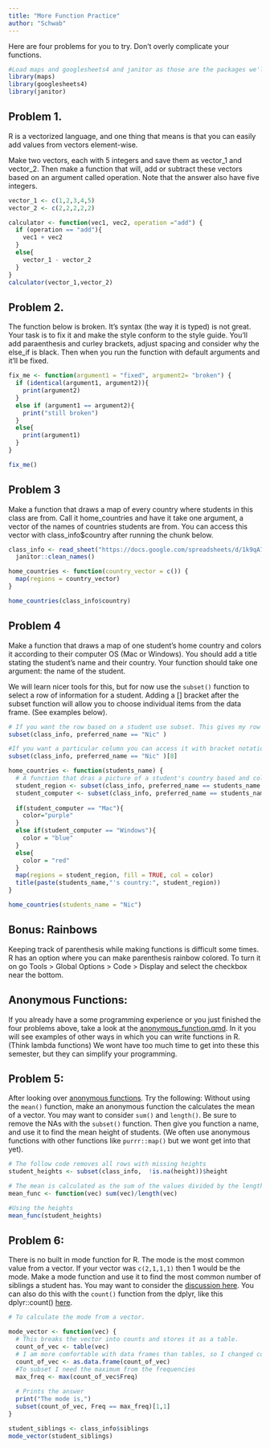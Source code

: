 ```yaml
---
title: "More Function Practice"
author: "Schwab"
---
```


Here are four problems for you to try. Don't overly complicate your functions.

```r
#Load maps and googlesheets4 and janitor as those are the packages we'll use. 
library(maps)
library(googlesheets4)
library(janitor)

```

## Problem 1.

R is a vectorized language, and one thing that means is that you can easily add values from vectors element-wise.

Make two vectors, each with 5 integers and save them as vector_1 and vector_2. Then make a function that will, add or subtract these vectors based on an argument called operation. Note that the answer also have five integers.

```r
vector_1 <- c(1,2,3,4,5)
vector_2 <- c(2,2,2,2,2)

calculator <- function(vec1, vec2, operation ="add") {
  if (operation == "add"){
    vec1 + vec2
  }
  else{
    vector_1 - vector_2
  }
}
calculator(vector_1,vector_2)
```


## Problem 2.

The function below is broken. It's syntax (the way it is typed) is not great. Your task is to fix it and make the style conform to the style guide. You'll add paraenthesis and curley brackets, adjust spacing and consider why the else_if is black. Then when you run the function with default arguments and it'll be fixed.

```r
fix_me <- function(argument1 = "fixed", argument2= "broken") {
  if (identical(argument1, argument2)){
    print(argument2)
  }
  else if (argument1 == argument2){
    print("still broken")
  }
  else{
    print(argument1)      
  }
}

fix_me()
```

## Problem 3

Make a function that draws a map of every country where students in this class are from. Call it home_countries and have it take one argument, a vector of the names of countries students are from. You can access this vector with class_info$country after running the chunk below.

```r
class_info <- read_sheet("https://docs.google.com/spreadsheets/d/1k9qA7XldtHB8-FZjmEymoUoeZJArS4tGy5gyVsvyLB0/edit?usp=sharing") |>
  janitor::clean_names()

home_countries <- function(country_vector = c()) {
  map(regions = country_vector)
}

home_countries(class_info$country)
```

## Problem 4

Make a function that draws a map of one student's home country and colors it according to their computer OS (Mac or Windows). You should add a title stating the student's name and their country.  Your function should take one argument: the name of the student. 

We will learn nicer tools for this, but for now use the `subset()` function to select a row of information for a student. Adding a \[\] bracket after the subset function will allow you to choose individual items from the data frame. (See examples below).

```r
# If you want the row based on a student use subset. This gives my row
subset(class_info, preferred_name == "Nic" )

#If you want a particular column you can access it with bracket notation. This chooses my pronouns. 
subset(class_info, preferred_name == "Nic" )[8]
```

```r

home_countries <- function(students_name) {
  # A function that dras a picture of a student's country based and colors it based on their computer type.   
  student_region <- subset(class_info, preferred_name == students_name )[8] # Set the variable
  student_computer <- subset(class_info, preferred_name == students_name )[4] # Set the region
  
  if(student_computer == "Mac"){
    color="purple"
  } 
  else if(student_computer == "Windows"){
    color = "blue"
  }
  else{
    color = "red"
  }
  map(regions = student_region, fill = TRUE, col = color)
  title(paste(students_name,"'s country:", student_region))
}

home_countries(students_name = "Nic")

```



## Bonus: Rainbows 

Keeping track of parenthesis while making functions is difficult some times. R has an option where you can make parenthesis rainbow colored. To turn it on go Tools \> Global Options \> Code \> Display and select the checkbox near the bottom.

## Anonymous Functions:

If you already have a some programming experience or you just finished the four problems above, take a look at the [anonymous_function.qmd](../lectures/30_anonymous_functions.qmd). In it you will see examples of other ways in which you can write functions in R. (Think lambda functions) We wont have too much time to get into these this semester, but they can simplify your programming.

## Problem 5: 

After looking over [anonymous functions](../lectures/30_anonymous_functions.qmd). Try the following: 
Without using the `mean()` function, make an anonymous function the calculates the mean of a vector. You may want to consider `sum()` and `length()`. Be sure to remove the NAs with the `subset()` function. Then give you function a name, and use it to find the mean height of students. (We often use anonymous functions with other functions like `purrr::map()` but we wont get into that yet). 

```r
# The follow code removes all rows with missing heights
student_heights <- subset(class_info,  !is.na(height))$height 

# The mean is calculated as the sum of the values divided by the length of the values
mean_func <- function(vec) sum(vec)/length(vec)

#Using the heights
mean_func(student_heights)
```


## Problem 6: 

There is no built in mode function for R. The mode is the most common value from a vector. If your vector was `c(2,1,1,1)` then 1 would be the mode. Make a mode function and use it to find the most common number of siblings a student has. You may want to consider the [discussion here](https://stackoverflow.com/questions/1923273/counting-the-number-of-elements-with-the-values-of-x-in-a-vector). You can also do this with the `count()` function from the dplyr, like this dplyr::count() [here](https://dplyr.tidyverse.org/reference/count.html). 

```r
# To calculate the mode from a vector. 

mode_vector <- function(vec) {
  # This breaks the vector into counts and stores it as a table. 
  count_of_vec <- table(vec)
  # I am more comfortable with data frames than tables, so I changed count_of_vec to a df. 
  count_of_vec <- as.data.frame(count_of_vec)
  #To subset I need the maximum from the frequencies
  max_freq <- max(count_of_vec$Freq)
  
  # Prints the answer
  print("The mode is,") 
  subset(count_of_vec, Freq == max_freq)[1,1]
}

student_siblings <- class_info$siblings
mode_vector(student_siblings)



```


